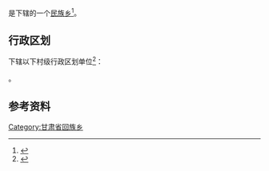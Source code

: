 {{中国乡级行政区|62/08/24/201/000}}

'''{{PAGENAMEBASE}}'''是{{PRC admin/fullname|62/08/24/201/000|3}}下辖的一个[[民族乡|民族乡]]<ref>{{PRC admin/ref sgc|{{PRC admin/parent|62/08/24/201/000}}}}</ref>。

== 行政区划 ==
{{PAGENAMEBASE}}下辖以下村级行政区划单位<ref>{{PRC admin/ref sgc|62/08/24/201/000}}</ref>：

{{PRC admin/children|62/08/24/201/000}}。

== 参考资料 ==
{{reflist}}

{{甘肃行政区划小作品}}
{{PRC admin/navcat|62/08/24/201/000}}
[[Category:甘肃省回族乡|Category:甘肃省回族乡]]